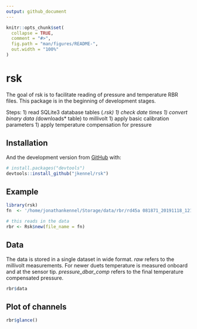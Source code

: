 ```yaml
---
output: github_document
---
```


<!-- README.md is generated from README.Rmd. Please edit that file -->

```r
knitr::opts_chunk$set(
  collapse = TRUE,
  comment = "#>",
  fig.path = "man/figures/README-",
  out.width = "100%"
)
```

# rsk

<!-- badges: start -->
<!-- badges: end -->

The goal of rsk is to facilitate reading of pressure and temperature RBR files. This package is in the beginning of development stages.

Steps:
1) read SQLite3 database tables (*.rsk)
1) check date times
1) convert binary data (*downloads* table) to millivolt 
1) apply basic calibration parameters
1) apply temperature compensation for pressure


## Installation

And the development version from [GitHub](https://github.com/) with:

``` r
# install.packages("devtools")
devtools::install_github("jkennel/rsk")
```

## Example


```r

library(rsk)
fn  <- '/home/jonathankennel/Storage/data/rbr/rd45a 081871_20191118_1213.rsk'

# this reads in the data
rbr <- Rsk$new(file_name = fn)
```


##  Data
The data is stored in a single dataset in wide format. *raw* refers to the millivolt measurements. For newer duets temperature is measured onboard and at the sensor tip. *pressure_dbar_comp* refers to the final temperature compensated pressure.

```r
rbr$data
```


##  Plot of channels

```r
rbr$glance()
```

